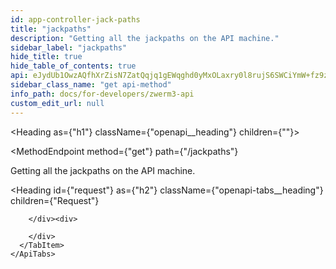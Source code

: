 ```yaml
---
id: app-controller-jack-paths
title: "jackpaths"
description: "Getting all the jackpaths on the API machine."
sidebar_label: "jackpaths"
hide_title: true
hide_table_of_contents: true
api: eJydUb1OwzAQfhXrZisN7ZatQqjq1gEWqghd0yMxOLaxry0l8rujS6SWCiYmW+fz9zuADxSRjXfrPVSwDOHeO47eWoovb9i8b5C7BBr2lJpogmxCBStiNq5VaK3ijpRsBtlU3o2D5Watemw646gADQEj9sQUE1TbWkOkFLxLlKAaYF6WctwyQM4aGFv5AF8niv0Cag09cedFaUs84nIHFcwu/KAhUTxeiIx79QLOhi1BBc+CpBZFKQp/2bp5VSYpdOONO2R1MtaqHh22pHB0rNDtxwtHE8R5Yw05HseTCvEuYib4u2JelKCh8Y6xYagGMRl84h6dqHTY09SCutYwUf3ZwzBCkeN/VMLnIFxMnzwLFo2DrOEQraBOsW7hGmutofOJZTgMO0z0FG3OMv44UDxPYR8xGtxJzts6/+hq9fAIOX8DUaHQ1g==
sidebar_class_name: "get api-method"
info_path: docs/for-developers/zwerm3-api
custom_edit_url: null
---
```



<Heading as={"h1"} className={"openapi__heading"} children={""}></Heading>

<MethodEndpoint
  method={"get"}
  path={"/jackpaths"}
>

</MethodEndpoint>

Getting all the jackpaths on the API machine.

<Heading
  id={"request"}
  as={"h2"}
  className={"openapi-tabs__heading"}
  children={"Request"}
></Heading>

<div>
  <div>
    <ApiTabs
      label={undefined}
      id={undefined}
    >
      <TabItem
        label={"200"}
        value={"200"}
      >
        <div>

        </div><div>

        </div>
      </TabItem>
    </ApiTabs>

  </div>
</div>
